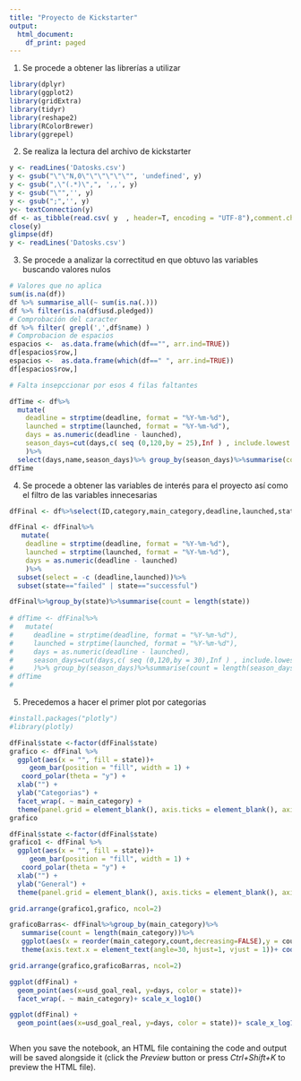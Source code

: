 ```yaml
---
title: "Proyecto de Kickstarter"
output:
  html_document:
    df_print: paged
---
```


1.  Se procede a obtener las librerías a utilizar

```r
library(dplyr)
library(ggplot2)
library(gridExtra)
library(tidyr)
library(reshape2)
library(RColorBrewer)
library(ggrepel)
```

2.  Se realiza la lectura del archivo de kickstarter

```r
y <- readLines('Datosks.csv')
y <- gsub("\"\"N,0\"\"\"\"\"\"", 'undefined', y)
y <- gsub(",\"(.*)\",", ',,', y)
y <- gsub("\"",'', y)
y <- gsub(";",'', y)
y<- textConnection(y)
df <- as_tibble(read.csv( y  , header=T, encoding = "UTF-8"),comment.char ="")
close(y)
glimpse(df)
y <- readLines('Datosks.csv')
```

3.  Se procede a analizar la correctitud en que obtuvo las variables buscando valores nulos

```r
# Valores que no aplica
sum(is.na(df))
df %>% summarise_all(~ sum(is.na(.)))
df %>% filter(is.na(df$usd.pledged))
# Comprobación del caracter 
df %>% filter( grepl(',',df$name) ) 
# Comprobacion de espacios
espacios <-  as.data.frame(which(df=="", arr.ind=TRUE))
df[espacios$row,]
espacios <-  as.data.frame(which(df==" ", arr.ind=TRUE))
df[espacios$row,]

# Falta insepccionar por esos 4 filas faltantes


```

```r

dfTime <- df%>%
  mutate(
    deadline = strptime(deadline, format = "%Y-%m-%d"),
    launched = strptime(launched, format = "%Y-%m-%d"),
    days = as.numeric(deadline - launched),
    season_days=cut(days,c( seq (0,120,by = 25),Inf ) , include.lowest = TRUE)
    )%>%
  select(days,name,season_days)%>% group_by(season_days)%>%summarise(count = length(season_days))
dfTime
```

4.  Se procede a obtener las variables de interés para el proyecto así como el filtro de las variables innecesarias

```r

dfFinal <- df%>%select(ID,category,main_category,deadline,launched,state,usd_goal_real)%>%filter

dfFinal <- dfFinal%>%
   mutate(
    deadline = strptime(deadline, format = "%Y-%m-%d"),
    launched = strptime(launched, format = "%Y-%m-%d"),
    days = as.numeric(deadline - launched)
    )%>%
  subset(select = -c (deadline,launched))%>% 
  subset(state=="failed" | state=="successful")

dfFinal%>%group_by(state)%>%summarise(count = length(state))
  
# dfTime <- dfFinal%>%
#   mutate(
#     deadline = strptime(deadline, format = "%Y-%m-%d"),
#     launched = strptime(launched, format = "%Y-%m-%d"),
#     days = as.numeric(deadline - launched),
#     season_days=cut(days,c( seq (0,120,by = 30),Inf ) , include.lowest = TRUE)
#     )%>% group_by(season_days)%>%summarise(count = length(season_days))
# dfTime
# 

```

5.  Precedemos a hacer el primer plot por categorias

```r
#install.packages("plotly")
#library(plotly)

dfFinal$state <-factor(dfFinal$state)
grafico <- dfFinal %>%
  ggplot(aes(x = "", fill = state))+
     geom_bar(position = "fill", width = 1) + 
   coord_polar(theta = "y") + 
  xlab("") + 
  ylab("Categorias") + 
  facet_wrap(. ~ main_category) + 
  theme(panel.grid = element_blank(), axis.ticks = element_blank(), axis.text.x=element_blank(), panel.border = element_blank())
grafico
```

```r
dfFinal$state <-factor(dfFinal$state)
grafico1 <- dfFinal %>%
  ggplot(aes(x = "", fill = state))+
     geom_bar(position = "fill", width = 1) + 
   coord_polar(theta = "y") + 
  xlab("") + 
  ylab("General") + 
  theme(panel.grid = element_blank(), axis.ticks = element_blank(), axis.text.x=element_blank(), panel.border = element_blank())

grid.arrange(grafico1,grafico, ncol=2)
```

```r

graficoBarras<- dfFinal%>%group_by(main_category)%>%
   summarise(count = length(main_category))%>%
   ggplot(aes(x = reorder(main_category,count,decreasing=FALSE),y = count))+geom_col()+
   theme(axis.text.x = element_text(angle=30, hjust=1, vjust = 1))+ coord_flip()

grid.arrange(grafico,graficoBarras, ncol=2)

```

```r
ggplot(dfFinal) +
  geom_point(aes(x=usd_goal_real, y=days, color = state))+ 
  facet_wrap(. ~ main_category)+ scale_x_log10()
```

```r
ggplot(dfFinal) +
  geom_point(aes(x=usd_goal_real, y=days, color = state))+ scale_x_log10()
```

```r

```

When you save the notebook, an HTML file containing the code and output will be saved alongside it (click the *Preview* button or press *Ctrl+Shift+K* to preview the HTML file).
